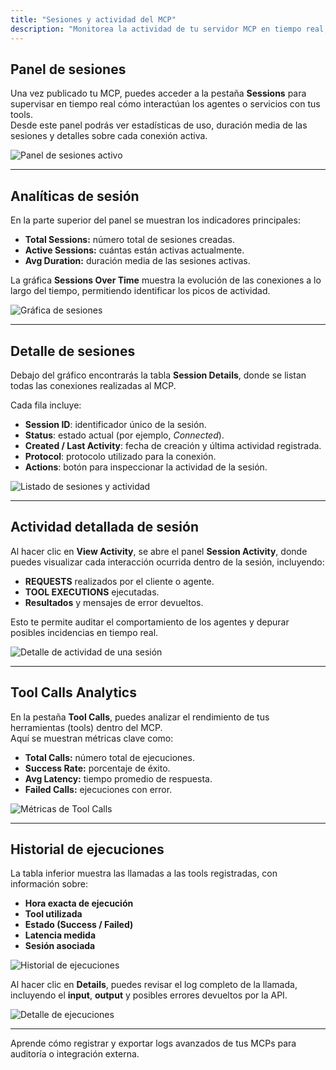```yaml
---
title: "Sesiones y actividad del MCP"
description: "Monitorea la actividad de tu servidor MCP en tiempo real, incluyendo sesiones activas, llamadas de tools y rendimiento general."
---
```


## Panel de sesiones

Una vez publicado tu MCP, puedes acceder a la pestaña **Sessions** para supervisar en tiempo real cómo interactúan los agentes o servicios con tus tools.\
Desde este panel podrás ver estadísticas de uso, duración media de las sesiones y detalles sobre cada conexión activa.

![Panel de sesiones activo](/sessions.png)

---

## Analíticas de sesión

En la parte superior del panel se muestran los indicadores principales:

- **Total Sessions:** número total de sesiones creadas.
- **Active Sessions:** cuántas están activas actualmente.
- **Avg Duration:** duración media de las sesiones activas.

La gráfica **Sessions Over Time** muestra la evolución de las conexiones a lo largo del tiempo, permitiendo identificar los picos de actividad.

![Gráfica de sesiones](/sessions-number.png)

---

## Detalle de sesiones

Debajo del gráfico encontrarás la tabla **Session Details**, donde se listan todas las conexiones realizadas al MCP.

Cada fila incluye:

- **Session ID**: identificador único de la sesión.
- **Status**: estado actual (por ejemplo, _Connected_).
- **Created / Last Activity**: fecha de creación y última actividad registrada.
- **Protocol**: protocolo utilizado para la conexión.
- **Actions**: botón para inspeccionar la actividad de la sesión.

![Listado de sesiones y actividad](/sessions-detail.png)

---

## Actividad detallada de sesión

Al hacer clic en **View Activity**, se abre el panel **Session Activity**, donde puedes visualizar cada interacción ocurrida dentro de la sesión, incluyendo:

- **REQUESTS** realizados por el cliente o agente.
- **TOOL EXECUTIONS** ejecutadas.
- **Resultados** y mensajes de error devueltos.

Esto te permite auditar el comportamiento de los agentes y depurar posibles incidencias en tiempo real.

![Detalle de actividad de una sesión](/session-detail.png)

---

## Tool Calls Analytics

En la pestaña **Tool Calls**, puedes analizar el rendimiento de tus herramientas (tools) dentro del MCP.\
Aquí se muestran métricas clave como:

- **Total Calls:** número total de ejecuciones.
- **Success Rate:** porcentaje de éxito.
- **Avg Latency:** tiempo promedio de respuesta.
- **Failed Calls:** ejecuciones con error.

![Métricas de Tool Calls](/tool-call-detail.png)

---

## Historial de ejecuciones

La tabla inferior muestra las llamadas a las tools registradas, con información sobre:

- **Hora exacta de ejecución**
- **Tool utilizada**
- **Estado (Success / Failed)**
- **Latencia medida**
- **Sesión asociada**

![Historial de ejecuciones](/tool-execution-detail.png)

Al hacer clic en **Details**, puedes revisar el log completo de la llamada, incluyendo el **input**, **output** y posibles errores devueltos por la API.

![Detalle de ejecuciones](/tool-json-detail.png)

---

<Card title="Siguiente paso" icon="activity" href="/mcp/my-mcps/logs">
  Aprende cómo registrar y exportar logs avanzados de tus MCPs para auditoría o integración externa.
</Card>